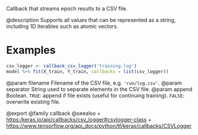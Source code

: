 Callback that streams epoch results to a CSV file.

@description
Supports all values that can be represented as a string,
including 1D iterables such as atomic vectors.

# Examples
```r
csv_logger <- callback_csv_logger('training.log')
model %>% fit(X_train, Y_train, callbacks = list(csv_logger))
```

@param filename Filename of the CSV file, e.g. `'run/log.csv'`.
@param separator String used to separate elements in the CSV file.
@param append Boolean. `TRUE`: append if file exists (useful for continuing
    training). `FALSE`: overwrite existing file.

@export
@family callback
@seealso
+ <https:/keras.io/api/callbacks/csv_logger#csvlogger-class>
+ <https://www.tensorflow.org/api_docs/python/tf/keras/callbacks/CSVLogger>
